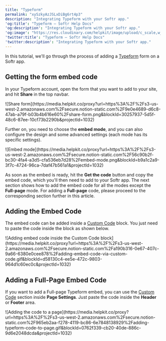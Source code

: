 ```yaml
---
title: "Typeform"
permalink: "xySzkyAzJSLxDiBg6rt4p3"
description: "Integrating Typeform with your Softr app."
'og:title': "Typeform – Softr Help Docs"
'og:description': "Integrating Typeform with your Softr app."
'og:image': "https://res.cloudinary.com/helpkit/image/upload/c_scale,w_700,q_auto/v1674219840/softrdocs_meta_OG_Image_Url_258f31c013.png"
'twitter:title': "Typeform – Softr Help Docs"
'twitter:description': "Integrating Typeform with your Softr app."
---
```

In this tutorial, we'll go through the process of adding a [Typeform](https://www.typeform.com/) form on a Softr app.

## Getting the form embed code

In your Typeform account, open the form that you want to add to your site, and hit **Share** in the top navbar.
<Frame caption="Share form">![Share form](https://media.helpkit.co/proxy?url=https%3A%2F%2Fs3-us-west-2.amazonaws.com%2Fsecure.notion-static.com%2F9e0e4689-d6c8-47ab-a79f-b03b4b616e60%2Fshare-form.png&blockId=30257937-5d5f-48c6-87ee-10cf73b2290b&projectId=1032)</Frame>

Further on, you need to choose the **embed mode**, and you can also configure the design and some advanced settings (each mode has its specific settings).
<Frame caption="Embed mode">![Embed mode](https://media.helpkit.co/proxy?url=https%3A%2F%2Fs3-us-west-2.amazonaws.com%2Fsecure.notion-static.com%2F56c90b2f-bc30-4fa4-a3d5-cfa536eb7d28%2Fembed-mode.png&blockId=b9a1c2a9-3f7c-4724-96ca-7daf47b561a1&projectId=1032)</Frame>

As soon as the embed is ready, hit the **Get the code** button and copy the embed code, which you'll then need to add to your Softr app. The next section shows how to add the embed code for all the modes except the **Full-page** mode. For adding a **Full-page** code, please proceed to the corresponding section further in this article.

## Adding the Embed Code

The embed code can be added inside a [Custom Code](/custom-code/3idxDhKqz1qPdqBuWbs61G/custom-code-block-overview/6XNrxFopUEiwbWipq81Eq1) block. You just need to paste the code inside the block as shown below.
<Frame caption="Adding embed code inside the Custom Code block">![Adding embed code inside the Custom Code block](https://media.helpkit.co/proxy?url=https%3A%2F%2Fs3-us-west-2.amazonaws.com%2Fsecure.notion-static.com%2Fa190b316-0e67-407c-9a66-6380e0cee878%2Fadding-embed-code-via-custom-code.gif&blockId=d58130c4-ee5e-472c-9803-964d1c60ec0c&projectId=1032)</Frame>

## Adding a Full-Page Embed Code

If you want to add a Full-page Typeform embed, you can use the [Custom Code](/custom-code/3idxDhKqz1qPdqBuWbs61G/custom-code-block-overview/6XNrxFopUEiwbWipq81Eq1) section inside **Page Settings**. Just paste the code inside the **Header** or **Footer** area.
<Frame caption="Adding the code to a page">![Adding the code to a page](https://media.helpkit.co/proxy?url=https%3A%2F%2Fs3-us-west-2.amazonaws.com%2Fsecure.notion-static.com%2F965eb2aa-f278-4119-bc86-6e7848138929%2Fadding-typeform-code-to-page.gif&blockId=0762f339-cb20-40de-886c-9d6e2048dcda&projectId=1032)</Frame>